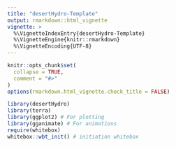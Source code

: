 ```yaml
---
title: "desertHydro-Template"
output: rmarkdown::html_vignette
vignette: >
  %\VignetteIndexEntry{desertHydro-Template}
  %\VignetteEngine{knitr::rmarkdown}
  %\VignetteEncoding{UTF-8}
---
```


```r
knitr::opts_chunk$set(
  collapse = TRUE,
  comment = "#>"
)
options(rmarkdown.html_vignette.check_title = FALSE)
```


```r
library(desertHydro)
library(terra)
library(ggplot2) # For plotting
library(gganimate) # For animations
require(whitebox)
whitebox::wbt_init() # initiation whitebox
```

<!-- # ```{r} -->
<!-- # rainfall_method <- "spatial" -->
<!-- # date <- "2022-08-27" # Optional - if dates present must be in YYYY-MM-DD format -->
<!-- # type <- paste0("test-", rainfall_method,"-carve") -->
<!-- # # Important steps -->
<!-- # ModelFolder <- file.path(tempdir(), type) # replace path to folder where model is saved -->
<!-- # #WatershedElements <- paste0(r"(C:\Thesis\Arid-Land-Hydrology\R\Example\)", type,"WatershedElements") # replace this with your folder -->
<!-- # #WatershedElements <- r"(C:\Thesis\Arid-Land-Hydrology\R\WatershedElements)" -->
<!-- # WatershedElements <- dirname(system.file("extdata", "dem.tif", package = "desertHydro")) -->
<!-- #  -->
<!-- # # WatershedElements <- r"(C:\PackageDev/desertHydro/inst/extdata/DemoElements/)" # replace this with your watershed elements folder -->
<!-- # demFile <- "dem.tif" # DEM file to simulate over -->
<!-- #  -->
<!-- # boundary <- "test-boundary.shp" # Optional -->
<!-- # #boundary <- "boundary.shp" # Optional -->
<!-- # #boundary <- "waterholes_shape.shp" # Optional -->
<!-- # #boundary <- "mini_ws.shp" # Optional -->
<!-- # landCoverFile <- "soils.shp" -->
<!-- # LandCoverCharacteristics <- "LandCoverCharacteristics_soils.xlsx" -->
<!-- # key <- "MUSYM" # key is present in both the landcoverfile and the land cover characteristics -->
<!-- #  -->
<!-- # rainFile <- "USGS_Rain_2001_2021.xlsx" -->
<!-- # dischargeFile <- "example_discharge.csv" -->
<!-- # discharge <-  F # If TRUE, expects discharge present in file -->
<!-- #  -->
<!-- # # If rainfall method is synthetic - uses 1/2 inch - 15 minute storm -->
<!-- #  -->
<!-- # length <- 5 # grid cell length - assumes uniform grid -->
<!-- # store = T -->
<!-- # time_step <- 1/12 # time step in minutes -->
<!-- # simulation_length <- 2 # time length in minutes -->
<!-- # impervious <- T # no infiltration -->
<!-- # overwrite <- F # overwrite previous inputs in both watershed elements and model folder -->
<!-- # write <- T # create graphs and write outputs to model folder -->
<!-- # restartModel <- T # If model is paused mid-run, can be restarted with same inputs -->
<!-- # gif <- F # If TRUE, gif's will be created automatically. Can be created at the end -->
<!-- # ``` -->
<!-- #  -->
<!-- # ```{r, check files} -->
<!-- # # Check if the necessary folders are present -->
<!-- # foldersToCheck <- c(ModelFolder, WatershedElements) -->
<!-- # folders <- sapply(foldersToCheck, FUN = file.exists) -->
<!-- # if(!all(folders)){ -->
<!-- #   print(paste0("All folders are not found. Here is a list of folders not found.")) -->
<!-- #   print(folders) -->
<!-- # } -->
<!-- # # Check if the necessary files are present -->
<!-- # filesToCheck <- c(demFile, boundary, landCoverFile, LandCoverCharacteristics, rainFile, dischargeFile) -->
<!-- # filesCheck <- sapply(file.path(WatershedElements, filesToCheck), FUN = file.exists) -->
<!-- # if(!all(filesCheck)){ -->
<!-- #   print("All files are not found. Here is a list of the files present.") -->
<!-- #   print(filesCheck) -->
<!-- # }else{ -->
<!-- #   print("All files found.") -->
<!-- # } -->
<!-- # ``` -->

<!-- ```{r} -->
<!-- a <- arid_model(ModelFolder, -->
<!--                 WatershedElements, -->
<!--                 date = date, -->
<!--                 demFile = demFile, -->
<!--                 boundary = boundary, -->
<!--                 landCoverFile = landCoverFile, -->
<!--                 LandCoverCharacteristics = LandCoverCharacteristics, -->
<!--                 key = key, -->
<!--                 impervious = impervious, -->
<!--                 rainfall_method = rainfall_method, -->
<!--                 store = store, -->
<!--                 gif = gif, -->
<!--                 discharge = discharge, -->
<!--                 time_step = time_step, -->
<!--                 simulation_length = simulation_length, -->
<!--                 overwrite = overwrite, -->
<!--                 write = write, -->
<!--                 restartModel = restartModel -->
<!--                 ) -->
<!-- SoilStack <- terra::rast(file.path(ModelFolder, "model_soil_stack.tif")) -->
<!-- ``` -->

<!-- ```{r} -->

<!-- # Plot the maximum values for each cell -->
<!-- surfaceStorage <- terra::rast(file.path(ModelFolder, "surfaceStorage.tif")) -->
<!-- maxDepth <- max(surfaceStorage) -->
<!-- terra::writeRaster(maxDepth, file.path(ModelFolder, "max-depth-map.tif")) -->

<!-- #plot(maxDepth) -->
<!-- velocityStorage <- terra::rast(file.path(ModelFolder, "velocityStorage.tif")) -->
<!-- maxVelocity <- max(velocityStorage) -->
<!-- terra::writeRaster(maxVelocity, file.path(ModelFolder, "max-velocity-map.tif")) -->
<!-- #plot(maxVelocity) -->
<!-- slope <- SoilStack$slope -->
<!-- dem <- terra::rast(file.path(ModelFolder, "model_dem.tif")) -->
<!-- # Plot values that are a little to high - maybe -->
<!-- plot(maxDepth > 30) -->
<!-- plot(maxVelocity > 4) -->
<!-- terra::writeRaster(maxDepth > 30, file.path(ModelFolder, "greaterThan30cm.tif")) -->
<!-- terra::writeRaster(maxVelocity > 4, file.path(ModelFolder, "greaterThan4ms.tif")) -->

<!-- # stream section -->
<!-- stream <- terra::vect(file.path(WatershedElements, "stream_path.shp")) -->
<!-- # Load in created mainstem in QGIS -->
<!-- # ms <- terra::vect(file.path(WatershedElements, "main-stem.shp")) -->
<!-- # crsAssign(file.path(WatershedElements, "main-stem.shp")) -->
<!-- stream <- ms -->
<!-- # dem <- terra::rast(breach_test) -->
<!-- model_dem_rast <- terra::rast(file.path(ModelFolder, "model_dem.tif")) -->
<!-- ogdem <- terra::rast(file.path(WatershedElements, "dem.tif")) -->

<!-- plot(ogdem - model_dem_rast) -->
<!-- dem <- model_dem_rast -->
<!-- # Extract values along stream -->
<!-- demExt <- terra::extract(dem, stream) -->
<!-- depthExt <- terra::extract(maxDepth, stream, xy = T) -->
<!-- velExt <- terra::extract(maxVelocity, stream) -->
<!-- slopeExt <- terra::extract(slope, stream) -->
<!-- stream_x <- nrow(demExt) -->
<!-- x <- 1:stream_x -->
<!-- vValues <- c(75, 97, 112, 138, 147, 194, 200) -->
<!-- # Combine datasets -->
<!-- df <- data.frame(x = x, dem = demExt$model_dem) -->

<!-- demG <- ggplot(df) + geom_line(aes(x, dem)) + geom_vline(xintercept = vValues, color = "grey") -->

<!-- df <- data.frame(x = x, depth = depthExt$max, velocity = velExt$max, slope = slopeExt$slope, dem = demExt$model_dem) -->
<!-- # Plot values -->
<!-- labelx <- "Distance from Gauge (# cells)" -->

<!-- velocityG <- ggplot(df) + geom_point(aes(x, velocity), colour = "red", shape = "square") + -->
<!--   labs(title = "Canyon Stream Properties") + xlab("") + ylab("Velocity (m/s)")+ theme_minimal() + -->
<!--   theme(plot.title = element_text(hjust = 0.5)) + geom_vline(xintercept = vValues, color = "grey") -->

<!-- depthG <- ggplot(df) + geom_point(aes(x, depth), color = "blue", shape = "circle")+xlab("") + ylab("Maximum depth (cm)") + theme_minimal() + geom_vline(xintercept = vValues, color = "grey") -->

<!-- slopeG <- ggplot(df) + geom_point(aes(x, slope), color = "black", shape = "diamond")+xlab(labelx) + ylab("Slope (°)") + theme_minimal() + geom_vline(xintercept = vValues, color = "grey") -->

<!-- demG <- ggplot(df) + geom_line(aes(x, dem))+ geom_vline(xintercept = vValues, color = "grey") -->
<!-- library(gridExtra) -->

<!-- comb <- gridExtra::grid.arrange(velocityG, depthG, slopeG, demG) -->
<!-- ggsave(file.path(ModelFolder, "stream_props.png"), plot = comb, width = 8, height = 8) -->

<!-- plot(x, depthExt$max) -->

<!-- ``` -->


<!-- ```{r gif-creation, gganimate = list(nframes = 30, fps = 3)} -->
<!-- # Rain file to grab the necessary rainfall method -->
<!-- rain_file <- desertHydro:::rainfallMethodCheck(ModelFolder, rainfall_method) -->
<!-- gifs <- desertHydro:::gifCreation(ModelFolder, rain_file = rain_file, -->
<!--                                   rainfall_method = rainfall_method, discharge = discharge, -->
<!--                                   saveGraph = T, date = date) -->
<!-- ``` -->
<!-- ```{r, discharge} -->
<!-- # Determine discharge peak and volume for a given day -->
<!-- dischargeDF <- dailyDischarge(discharge_file_path = file.path(WatershedElements, "example_discharge.csv"), -->
<!--                                     discharge_date = date, -->
<!--                                     save_location = ModelFolder, -->
<!--                                     saveGraphs = F) -->
<!-- volume <- dischargeVolume(dischargeDF) -->

<!-- ``` -->
<!-- ```{r} -->
<!-- # Flow to string -->
<!-- flow_accum <- terra::rast(file.path(WatershedElements, "flow_accumulation.tif")) -->

<!-- # Extract mainstep - 300,000 cells -->
<!-- main_stem <- terra::ifel(flow_accum > 200000, 1, 0) -->
<!-- writeRaster(main_stem, file.path(WatershedElements, "main_stem.tif")) -->
<!-- main_lines <- as.lines(main_stem) -->


<!-- plot(main_stem) -->

<!-- # Vectorize mainstem -->
<!-- ``` -->

